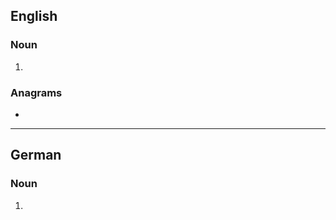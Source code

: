 {{also|farmers}}
==English==

===Noun===
{{head|en|noun form}}

# {{plural of|Farmer|lang=en}}

===Anagrams===
* {{anagrams|en|a=aefmrrs|Framers|framers}}

----

==German==

===Noun===
{{head|de|noun form}}

# {{inflection of|Farmer||gen|s|lang=de}}